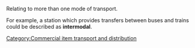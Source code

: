 Relating to more than one mode of transport. 

For example, a station which provides transfers between buses and trains could be described as '''intermodal'''.

{{stub}}

[[Category:Commercial item transport and distribution]]